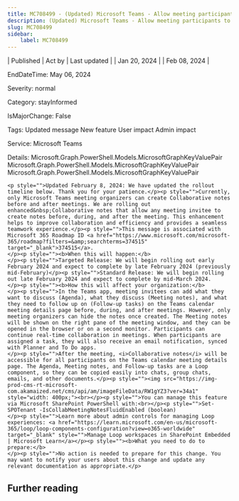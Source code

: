 ```yaml
---
title: MC708499 - (Updated) Microsoft Teams - Allow meeting participants to create Collaborative notes
description: (Updated) Microsoft Teams - Allow meeting participants to create Collaborative notes
slug: MC708499
sidebar:
    label: MC708499
---
```



| Published | Act by | Last updated |
| Jan 20, 2024 |  | Feb 08, 2024 |

EndDateTime: May 06, 2024

Severity: normal

Category: stayInformed

IsMajorChange: False

Tags: Updated message New feature User impact Admin impact

Service: Microsoft Teams

Details: Microsoft.Graph.PowerShell.Models.MicrosoftGraphKeyValuePair Microsoft.Graph.PowerShell.Models.MicrosoftGraphKeyValuePair Microsoft.Graph.PowerShell.Models.MicrosoftGraphKeyValuePair

```
<p style="">Updated February 8, 2024: We have updated the rollout timeline below. Thank you for your patience.</p><p style="">Currently, only Microsoft Teams meeting organizers can create Collaborative notes before and after meetings. We are rolling out enhanced&nbsp;Collaborative notes that allow any meeting invitee to create notes before, during, and after the meeting. This enhancement helps to improve collaboration and efficiency and provides a seamless teamwork experience.</p><p style="">This message is associated with Microsoft 365 Roadmap ID <a href="https://www.microsoft.com/microsoft-365/roadmap?filters=&amp;searchterms=374515" target="_blank">374515</a>.
</p><p style=""><b>When this will happen:</b>
</p><p style="">Targeted Release: We will begin rolling out early February 2024 and expect to complete by late February 2024 (previously mid-February)</p><p style="">Standard Release: We will begin rolling out late February 2024 and expect to complete by mid-March 2024.
</p><p style=""><b>How this will affect your organization:</b>
</p><p style="">In the Teams app, meeting invitees can add what they want to discuss (Agenda), what they discuss (Meeting notes), and what they need to follow up on (Follow-up tasks) on the Teams calendar meeting details page before, during, and after meetings. However, only meeting organizers can hide the notes once created. The Meeting notes will be shown on the right pane of the meeting window, and they can be opened in the browser or on a second monitor. Participants can continue real-time collaboration in meetings. When participants are assigned a task, they will also receive an email notification, synced with Planner and To Do apps.
</p><p style="">After the meeting, <i>Collaborative notes</i> will be accessible for all participants on the Teams calendar meeting details page. The Agenda, Meeting notes, and Follow-up tasks are a Loop component, so they can be copied easily into chats, group chats, emails, and other documents.</p><p style=""><img src="https://img-prod-cms-rt-microsoft-com.akamaized.net/cms/api/am/imageFileData/RW1gYZ3?ver=34a1" style="width: 400px;"><br></p><p style="">You can manage this feature via Microsoft SharePoint PowerShell with:<br></p><p style="">Set-SPOTenant -IsCollabMeetingNotesFluidEnabled (boolean)
</p><p style="">Learn more about admin controls for managing Loop experiences: <a href="https://learn.microsoft.com/en-us/microsoft-365/loop/loop-components-configuration?view=o365-worldwide" target="_blank" style="">Manage Loop workspaces in SharePoint Embedded | Microsoft Learn</a></p><p style=""><b>What you need to do to prepare:</b>
</p><p style="">No action is needed to prepare for this change. You may want to notify your users about this change and update any relevant documentation as appropriate.</p>
```

## Further reading
